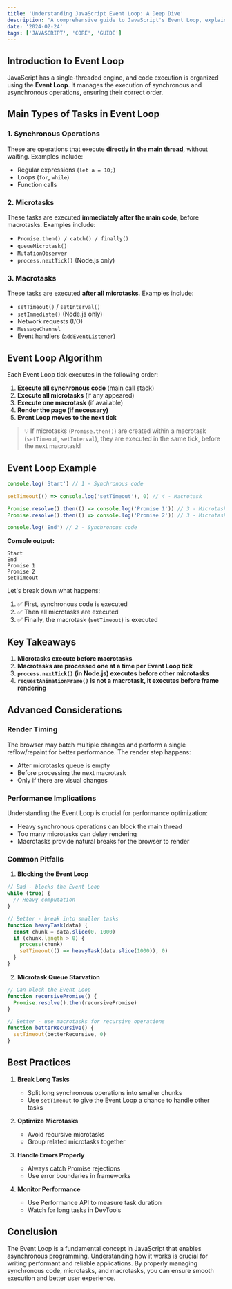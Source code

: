 ```yaml
---
title: 'Understanding JavaScript Event Loop: A Deep Dive'
description: "A comprehensive guide to JavaScript's Event Loop, explaining how synchronous and asynchronous operations are handled, including microtasks and macrotasks."
date: '2024-02-24'
tags: ['JAVASCRIPT', 'CORE', 'GUIDE']
---
```


## Introduction to Event Loop

JavaScript has a single-threaded engine, and code execution is organized using the **Event Loop**. It manages the execution of synchronous and asynchronous operations, ensuring their correct order.

## Main Types of Tasks in Event Loop

### 1. Synchronous Operations

These are operations that execute **directly in the main thread**, without waiting. Examples include:

- Regular expressions (`let a = 10;`)
- Loops (`for`, `while`)
- Function calls

### 2. Microtasks

These tasks are executed **immediately after the main code**, before macrotasks. Examples include:

- `Promise.then() / catch() / finally()`
- `queueMicrotask()`
- `MutationObserver`
- `process.nextTick()` (Node.js only)

### 3. Macrotasks

These tasks are executed **after all microtasks**. Examples include:

- `setTimeout()` / `setInterval()`
- `setImmediate()` (Node.js only)
- Network requests (I/O)
- `MessageChannel`
- Event handlers (`addEventListener`)

## Event Loop Algorithm

Each Event Loop tick executes in the following order:

1. **Execute all synchronous code** (main call stack)
2. **Execute all microtasks** (if any appeared)
3. **Execute one macrotask** (if available)
4. **Render the page (if necessary)**
5. **Event Loop moves to the next tick**

> 💡 If microtasks (`Promise.then()`) are created within a macrotask (`setTimeout`, `setInterval`), they are executed in the same tick, before the next macrotask!

## Event Loop Example

```javascript
console.log('Start') // 1 - Synchronous code

setTimeout(() => console.log('setTimeout'), 0) // 4 - Macrotask

Promise.resolve().then(() => console.log('Promise 1')) // 3 - Microtask
Promise.resolve().then(() => console.log('Promise 2')) // 3 - Microtask

console.log('End') // 2 - Synchronous code
```

**Console output:**

```
Start
End
Promise 1
Promise 2
setTimeout
```

Let's break down what happens:

1. ✅ First, synchronous code is executed
2. ✅ Then all microtasks are executed
3. ✅ Finally, the macrotask (`setTimeout`) is executed

## Key Takeaways

1. **Microtasks execute before macrotasks**
2. **Macrotasks are processed one at a time per Event Loop tick**
3. **`process.nextTick()` (in Node.js) executes before other microtasks**
4. **`requestAnimationFrame()` is not a macrotask, it executes before frame rendering**

## Advanced Considerations

### Render Timing

The browser may batch multiple changes and perform a single reflow/repaint for better performance. The render step happens:

- After microtasks queue is empty
- Before processing the next macrotask
- Only if there are visual changes

### Performance Implications

Understanding the Event Loop is crucial for performance optimization:

- Heavy synchronous operations can block the main thread
- Too many microtasks can delay rendering
- Macrotasks provide natural breaks for the browser to render

### Common Pitfalls

1. **Blocking the Event Loop**

```javascript
// Bad - blocks the Event Loop
while (true) {
  // Heavy computation
}

// Better - break into smaller tasks
function heavyTask(data) {
  const chunk = data.slice(0, 1000)
  if (chunk.length > 0) {
    process(chunk)
    setTimeout(() => heavyTask(data.slice(1000)), 0)
  }
}
```

2. **Microtask Queue Starvation**

```javascript
// Can block the Event Loop
function recursivePromise() {
  Promise.resolve().then(recursivePromise)
}

// Better - use macrotasks for recursive operations
function betterRecursive() {
  setTimeout(betterRecursive, 0)
}
```

## Best Practices

1. **Break Long Tasks**

   - Split long synchronous operations into smaller chunks
   - Use `setTimeout` to give the Event Loop a chance to handle other tasks

2. **Optimize Microtasks**

   - Avoid recursive microtasks
   - Group related microtasks together

3. **Handle Errors Properly**

   - Always catch Promise rejections
   - Use error boundaries in frameworks

4. **Monitor Performance**
   - Use Performance API to measure task duration
   - Watch for long tasks in DevTools

## Conclusion

The Event Loop is a fundamental concept in JavaScript that enables asynchronous programming. Understanding how it works is crucial for writing performant and reliable applications. By properly managing synchronous code, microtasks, and macrotasks, you can ensure smooth execution and better user experience.

